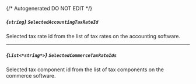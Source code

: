 {/* Autogenerated DO NOT EDIT  */}
##### *{`string`}* `SelectedAccountingTaxRateId`
Selected tax rate id from the list of tax rates on the accounting software.

---
##### *{`List<*string*>`}* `SelectedCommerceTaxRateIds`
Selected tax component id from the list of tax components on the commerce software.


